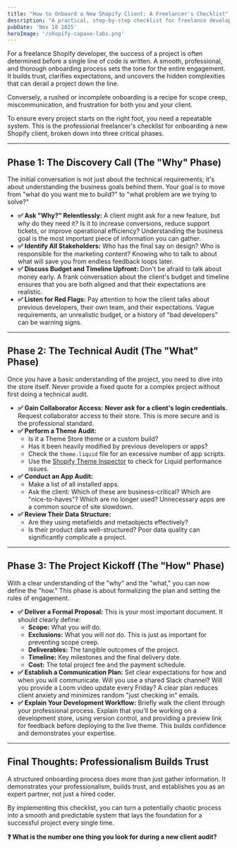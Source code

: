 ```yaml
---
title: "How to Onboard a New Shopify Client: A Freelancer's Checklist"
description: "A practical, step-by-step checklist for freelance developers on how to onboard a new Shopify client, from the initial discovery call to the final project kickoff."
pubDate: 'Nov 18 2025'
heroImage: '/shopify-capaxe-labs.png'
---
```


For a freelance Shopify developer, the success of a project is often determined before a single line of code is written. A smooth, professional, and thorough onboarding process sets the tone for the entire engagement. It builds trust, clarifies expectations, and uncovers the hidden complexities that can derail a project down the line.

Conversely, a rushed or incomplete onboarding is a recipe for scope creep, miscommunication, and frustration for both you and your client.

To ensure every project starts on the right foot, you need a repeatable system. This is the professional freelancer's checklist for onboarding a new Shopify client, broken down into three critical phases.

---

## **Phase 1: The Discovery Call (The "Why" Phase)**

The initial conversation is not just about the technical requirements; it's about understanding the business goals behind them. Your goal is to move from "what do you want me to build?" to "what problem are we trying to solve?"

-   **✅ Ask "Why?" Relentlessly:** A client might ask for a new feature, but *why* do they need it? Is it to increase conversions, reduce support tickets, or improve operational efficiency? Understanding the business goal is the most important piece of information you can gather.
-   **✅ Identify All Stakeholders:** Who has the final say on design? Who is responsible for the marketing content? Knowing who to talk to about what will save you from endless feedback loops later.
-   **✅ Discuss Budget and Timeline Upfront:** Don't be afraid to talk about money early. A frank conversation about the client's budget and timeline ensures that you are both aligned and that their expectations are realistic.
-   **✅ Listen for Red Flags:** Pay attention to how the client talks about previous developers, their own team, and their expectations. Vague requirements, an unrealistic budget, or a history of "bad developers" can be warning signs.

---

## **Phase 2: The Technical Audit (The "What" Phase)**

Once you have a basic understanding of the project, you need to dive into the store itself. Never provide a fixed quote for a complex project without first doing a technical audit.

-   **✅ Gain Collaborator Access:** **Never ask for a client's login credentials.** Request collaborator access to their store. This is more secure and is the professional standard.
-   **✅ Perform a Theme Audit:**
    -   Is it a Theme Store theme or a custom build?
    -   Has it been heavily modified by previous developers or apps?
    -   Check the `theme.liquid` file for an excessive number of app scripts.
    -   Use the [Shopify Theme Inspector](https://chrome.google.com/webstore/detail/shopify-theme-inspector/fndnankcflemoafdeboboehphmiijgbe) to check for Liquid performance issues.
-   **✅ Conduct an App Audit:**
    -   Make a list of all installed apps.
    -   Ask the client: Which of these are business-critical? Which are "nice-to-haves"? Which are no longer used? Unnecessary apps are a common source of site slowdown.
-   **✅ Review Their Data Structure:**
    -   Are they using metafields and metaobjects effectively?
    -   Is their product data well-structured? Poor data quality can significantly complicate a project.

---

## **Phase 3: The Project Kickoff (The "How" Phase)**

With a clear understanding of the "why" and the "what," you can now define the "how." This phase is about formalizing the plan and setting the rules of engagement.

-   **✅ Deliver a Formal Proposal:** This is your most important document. It should clearly define:
    -   **Scope:** What you *will* do.
    -   **Exclusions:** What you will *not* do. This is just as important for preventing scope creep.
    -   **Deliverables:** The tangible outcomes of the project.
    -   **Timeline:** Key milestones and the final delivery date.
    -   **Cost:** The total project fee and the payment schedule.
-   **✅ Establish a Communication Plan:** Set clear expectations for how and when you will communicate. Will you use a shared Slack channel? Will you provide a Loom video update every Friday? A clear plan reduces client anxiety and minimizes random "just checking in" emails.
-   **✅ Explain Your Development Workflow:** Briefly walk the client through your professional process. Explain that you'll be working on a development store, using version control, and providing a preview link for feedback before deploying to the live theme. This builds confidence and demonstrates your expertise.

---

## **Final Thoughts: Professionalism Builds Trust**

A structured onboarding process does more than just gather information. It demonstrates your professionalism, builds trust, and establishes you as an expert partner, not just a hired coder.

By implementing this checklist, you can turn a potentially chaotic process into a smooth and predictable system that lays the foundation for a successful project every single time.

**❓ What is the number one thing you look for during a new client audit?**